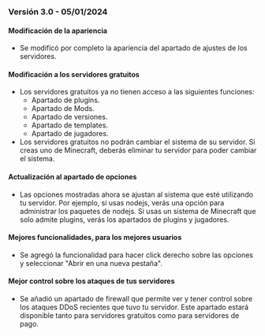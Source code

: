 ### Versión 3.0 - 05/01/2024

#### Modificación de la apariencia

- Se modificó por completo la apariencia del apartado de ajustes de los servidores.

#### Modificación a los servidores gratuitos

- Los servidores gratuitos ya no tienen acceso a las siguientes funciones: 
  - Apartado de plugins.
  - Apartado de Mods.
  - Apartado de versiones.
  - Apartado de templates.
  - Apartado de jugadores.
- Los servidores gratuitos no podrán cambiar el sistema de su servidor. Si creas uno de Minecraft, deberás eliminar tu servidor para poder cambiar el sistema.

#### Actualización al apartado de opciones

- Las opciones mostradas ahora se ajustan al sistema que esté utilizando tu servidor. Por ejemplo, si usas nodejs, verás una opción para administrar los paquetes de nodejs. Si usas un sistema de Minecraft que solo admite plugins, verás los apartados de plugins y jugadores.

#### Mejores funcionalidades, para los mejores usuarios

- Se agregó la funcionalidad para hacer click derecho sobre las opciones y seleccionar "Abrir en una nueva pestaña".

#### Mejor control sobre los ataques de tus servidores

- Se añadió un apartado de firewall que permite ver y tener control sobre los ataques DDoS recientes que tuvo tu servidor. Este apartado estará disponible tanto para servidores gratuitos como para servidores de pago.
